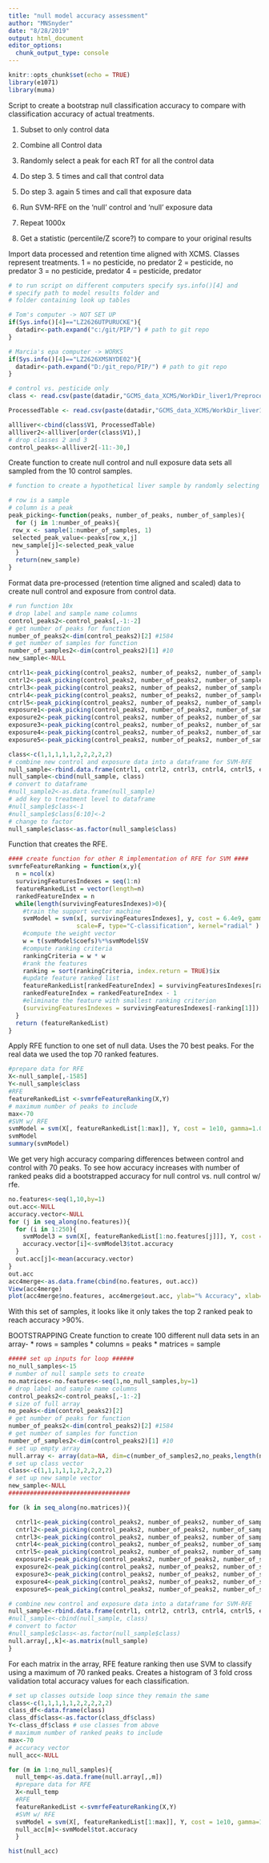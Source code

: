 ```yaml
---
title: "null model accuracy assessment"
author: "MNSnyder"
date: "8/28/2019"
output: html_document
editor_options: 
  chunk_output_type: console
---
```


```r
knitr::opts_chunk$set(echo = TRUE)
library(e1071)
library(muma)
```


Script to create a bootstrap null classification accuracy to compare with classification accuracy of actual treatments.

1. Subset to only control data

2. Combine all Control data 

3. Randomly select a peak for each RT for all the control data 

4. Do step 3. 5 times and call that control data

5. Do step 3. again 5 times  and call that exposure data

6. Run SVM-RFE on the 'null' control and 'null' exposure data

7. Repeat 1000x

8. Get a statistic (percentile/Z score?) to compare to your original results

Import data processed and retention time aligned with XCMS. 
Classes represent treatments.
1 = no pesticide, no predator
2 = pesticide, no predator
3 = no pesticide, predator
4 = pesticide, predator


```r
# to run script on different computers specify sys.info()[4] and
# specify path to model results folder and
# folder containing look up tables

# Tom's computer -> NOT SET UP
if(Sys.info()[4]=="LZ2626UTPURUCKE"){
  datadir<-path.expand("c:/git/PIP/") # path to git repo
}

# Marcia's epa computer -> WORKS
if(Sys.info()[4]=="LZ2626XMSNYDE02"){
  datadir<-path.expand("D:/git_repo/PIP/") # path to git repo
}
```


```r
# control vs. pesticide only
class <- read.csv(paste(datadir,"GCMS_data_XCMS/WorkDir_liver1/Preprocessing_Data_a/class.csv", sep=""), header =TRUE, sep=",")

ProcessedTable <- read.csv(paste(datadir,"GCMS_data_XCMS/WorkDir_liver1/Preprocessing_Data_a/ProcessedTable.csv", sep=""), header = TRUE, sep=",")

allliver<-cbind(class$V1, ProcessedTable)
allliver2<-allliver[order(class$V1),]
# drop classes 2 and 3
control_peaks<-allliver2[-11:-30,]
```

Create function to create null control and null exposure data sets all sampled from the 10 control samples. 

```r
# function to create a hypothetical liver sample by randomly selecting from a number of real samples in a dataframe

# row is a sample
# column is a peak
peak_picking<-function(peaks, number_of_peaks, number_of_samples){
  for (j in 1:number_of_peaks){
 row_x <- sample(1:number_of_samples, 1)
 selected_peak_value<-peaks[row_x,j]
 new_sample[j]<-selected_peak_value
  }
  return(new_sample)
}
```

Format data pre-processed (retention time aligned and scaled) data to create null control and exposure from control data. 
```r
# run function 10x
# drop label and sample name columns
control_peaks2<-control_peaks[,-1:-2]
# get number of peaks for function
number_of_peaks2<-dim(control_peaks2)[2] #1584
# get number of samples for function
number_of_samples2<-dim(control_peaks2)[1] #10
new_sample<-NULL

cntrl1<-peak_picking(control_peaks2, number_of_peaks2, number_of_samples2)
cntrl2<-peak_picking(control_peaks2, number_of_peaks2, number_of_samples2)
cntrl3<-peak_picking(control_peaks2, number_of_peaks2, number_of_samples2)
cntrl4<-peak_picking(control_peaks2, number_of_peaks2, number_of_samples2)
cntrl5<-peak_picking(control_peaks2, number_of_peaks2, number_of_samples2)
exposure1<-peak_picking(control_peaks2, number_of_peaks2, number_of_samples2)
exposure2<-peak_picking(control_peaks2, number_of_peaks2, number_of_samples2)
exposure3<-peak_picking(control_peaks2, number_of_peaks2, number_of_samples2)
exposure4<-peak_picking(control_peaks2, number_of_peaks2, number_of_samples2)
exposure5<-peak_picking(control_peaks2, number_of_peaks2, number_of_samples2)

class<-c(1,1,1,1,1,2,2,2,2,2)
# combine new control and exposure data into a dataframe for SVM-RFE
null_sample<-rbind.data.frame(cntrl1, cntrl2, cntrl3, cntrl4, cntrl5, exposure1, exposure2, exposure3, exposure4, exposure5)
null_sample<-cbind(null_sample, class)
# convert to dataframe
#null_sample2<-as.data.frame(null_sample)
# add key to treatment level to dataframe
#null_sample$class<-1
#null_sample$class[6:10]<-2
# change to factor
null_sample$class<-as.factor(null_sample$class)
```

Function that creates the RFE. 
```r
#### create function for other R implementation of RFE for SVM ####
svmrfeFeatureRanking = function(x,y){
  n = ncol(x)
  survivingFeaturesIndexes = seq(1:n)
  featureRankedList = vector(length=n)
  rankedFeatureIndex = n
  while(length(survivingFeaturesIndexes)>0){
    #train the support vector machine
    svmModel = svm(x[, survivingFeaturesIndexes], y, cost = 6.4e9, gamma=1.0e-10, cachesize=500,
                   scale=F, type="C-classification", kernel="radial" )
    #compute the weight vector
    w = t(svmModel$coefs)%*%svmModel$SV
    #compute ranking criteria
    rankingCriteria = w * w
    #rank the features
    ranking = sort(rankingCriteria, index.return = TRUE)$ix
    #update feature ranked list
    featureRankedList[rankedFeatureIndex] = survivingFeaturesIndexes[ranking[1]]
    rankedFeatureIndex = rankedFeatureIndex - 1
    #eliminate the feature with smallest ranking criterion
    (survivingFeaturesIndexes = survivingFeaturesIndexes[-ranking[1]])
  }
  return (featureRankedList)
}
```

Apply RFE function to one set of null data. Uses the 70 best peaks. For the real data we used the top 70 ranked features.
```r
#prepare data for RFE
X<-null_sample[,-1585]  
Y<-null_sample$class
#RFE
featureRankedList <-svmrfeFeatureRanking(X,Y)
# maximum number of peaks to include
max<-70
#SVM w/ RFE
svmModel = svm(X[, featureRankedList[1:max]], Y, cost = 1e10, gamma=1.0e-10, kernel="radial", cross=3 )
svmModel 
summary(svmModel)
```

We get very high accuracy comparing differences between control and control with 70 peaks. To see how accuracy increases with number of ranked peaks did a bootstrapped accuracy for null control vs. null control w/ rfe.
```r
no.features<-seq(1,10,by=1)
out.acc<-NULL
accuracy.vector<-NULL
for (j in seq_along(no.features)){
  for (i in 1:250){
    svmModel3 = svm(X[, featureRankedList[1:no.features[j]]], Y, cost = 1e10, kernel="radial", cross=3 )
    accuracy.vector[i]<-svmModel3$tot.accuracy
  }
  out.acc[j]<-mean(accuracy.vector)  
}
out.acc
acc4merge<-as.data.frame(cbind(no.features, out.acc))
View(acc4merge)
plot(acc4merge$no.features, acc4merge$out.acc, ylab="% Accuracy", xlab="Number of bins")
```
 
With this set of samples, it looks like it only takes the top 2 ranked peak to reach accuracy >90%.

######################################################################
BOOTSTRAPPING
Create function to create 100 different null data sets in an array-
* rows = samples 
* columns = peaks 
* matrices = sample
```r
##### set up inputs for loop ######
no_null_samples<-15
# number of null sample sets to create
no.matrices<-no.features<-seq(1,no_null_samples,by=1)
# drop label and sample name columns
control_peaks2<-control_peaks[,-1:-2]
# size of full array 
no_peaks<-dim(control_peaks2)[2]
# get number of peaks for function
number_of_peaks2<-dim(control_peaks2)[2] #1584
# get number of samples for function
number_of_samples2<-dim(control_peaks2)[1] #10
# set up empty array
null.array <- array(data=NA, dim=c(number_of_samples2,no_peaks,length(no.matrices)))
# set up class vector
class<-c(1,1,1,1,1,2,2,2,2,2)
# set up new sample vector
new_sample<-NULL
##################################

for (k in seq_along(no.matrices)){

  cntrl1<-peak_picking(control_peaks2, number_of_peaks2, number_of_samples2)
  cntrl2<-peak_picking(control_peaks2, number_of_peaks2, number_of_samples2)
  cntrl3<-peak_picking(control_peaks2, number_of_peaks2, number_of_samples2)
  cntrl4<-peak_picking(control_peaks2, number_of_peaks2, number_of_samples2)
  cntrl5<-peak_picking(control_peaks2, number_of_peaks2, number_of_samples2)
  exposure1<-peak_picking(control_peaks2, number_of_peaks2, number_of_samples2)
  exposure2<-peak_picking(control_peaks2, number_of_peaks2, number_of_samples2)
  exposure3<-peak_picking(control_peaks2, number_of_peaks2, number_of_samples2)
  exposure4<-peak_picking(control_peaks2, number_of_peaks2, number_of_samples2)
  exposure5<-peak_picking(control_peaks2, number_of_peaks2, number_of_samples2)

# combine new control and exposure data into a dataframe for SVM-RFE
null_sample<-rbind.data.frame(cntrl1, cntrl2, cntrl3, cntrl4, cntrl5, exposure1, exposure2, exposure3, exposure4, exposure5)
#null_sample<-cbind(null_sample, class)
# convert to factor
#null_sample$class<-as.factor(null_sample$class)
null.array[,,k]<-as.matrix(null_sample)
}
```

For each matrix in the array, RFE feature ranking then use SVM to classify using a maximum of 70 ranked peaks. Creates a histogram of 3 fold cross validation total accuracy values for each classification.

```r
# set up classes outside loop since they remain the same
class<-c(1,1,1,1,1,2,2,2,2,2)
class_df<-data.frame(class)
class_df$class<-as.factor(class_df$class)
Y<-class_df$class # use classes from above
# maximum number of ranked peaks to include
max<-70
# accuracy vector
null_acc<-NULL

for (m in 1:no_null_samples){
  null_temp<-as.data.frame(null.array[,,m])
  #prepare data for RFE
  X<-null_temp  
  #RFE
  featureRankedList <-svmrfeFeatureRanking(X,Y)
  #SVM w/ RFE
  svmModel = svm(X[, featureRankedList[1:max]], Y, cost = 1e10, gamma=1.0e-10, kernel="radial", cross=3 )
  null_acc[m]<-svmModel$tot.accuracy
  }

hist(null_acc)

```



